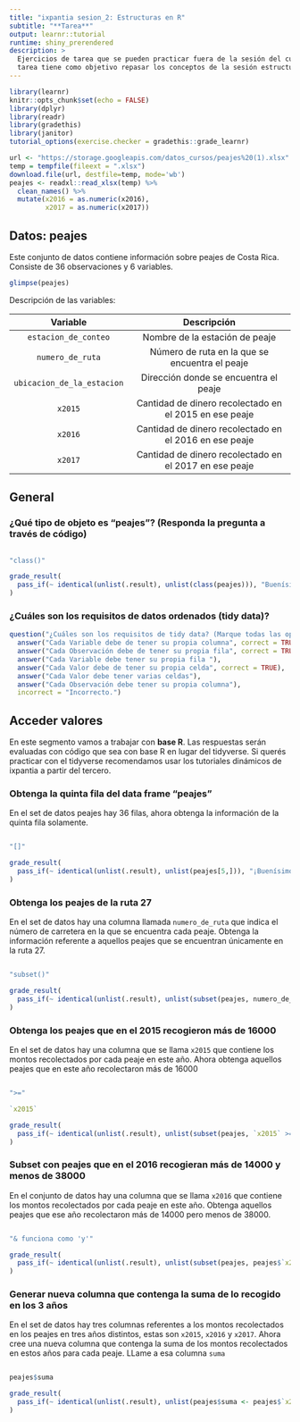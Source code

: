 ```yaml
---
title: "ixpantia sesion_2: Estructuras en R"
subtitle: "**Tarea**"
output: learnr::tutorial
runtime: shiny_prerendered
description: >
  Ejercicios de tarea que se pueden practicar fuera de la sesión del curso. Esta
  tarea tiene como objetivo repasar los conceptos de la sesión estructuras en R.
---
```


```r
library(learnr)
knitr::opts_chunk$set(echo = FALSE)
library(dplyr)
library(readr)
library(gradethis)
library(janitor)
tutorial_options(exercise.checker = gradethis::grade_learnr)

url <- "https://storage.googleapis.com/datos_cursos/peajes%20(1).xlsx"
temp = tempfile(fileext = ".xlsx")
download.file(url, destfile=temp, mode='wb')
peajes <- readxl::read_xlsx(temp) %>% 
  clean_names() %>% 
  mutate(x2016 = as.numeric(x2016),
         x2017 = as.numeric(x2017))
```


## Datos: **peajes** 

Este conjunto de datos contiene información sobre peajes de Costa Rica. Consiste
de 36 observaciones y 6 variables. 
```r
glimpse(peajes)
```


Descripción de las variables: 

| Variable   | Descripción                      |
|:----------:|:--------------------------------:|
| `estacion_de_conteo` | Nombre de la estación de peaje  |
| `numero_de_ruta`     | Número de ruta en la que se encuentra el peaje |
| `ubicacion_de_la_estacion`   | Dirección donde se encuentra el peaje  |
| `x2015`     | Cantidad de dinero recolectado en el 2015 en ese peaje  |
| `x2016`      | Cantidad de dinero recolectado en el 2016 en ese peaje |
| `x2017`      | Cantidad de dinero recolectado en el 2017 en ese peaje | 

## General

### ¿Qué tipo de objeto es "peajes"? (Responda la pregunta a través de código)
```r

```

```r
"class()"
```

```r
grade_result(
  pass_if(~ identical(unlist(.result), unlist(class(peajes))), "Buenísimo!")
)
```

### ¿Cuáles son los requisitos de datos ordenados (tidy data)?
```r
question("¿Cuáles son los requisitos de tidy data? (Marque todas las opciones correctas)",
  answer("Cada Variable debe de tener su propia columna", correct = TRUE),
  answer("Cada Observación debe de tener su propia fila", correct = TRUE),
  answer("Cada Variable debe tener su propia fila "),
  answer("Cada Valor debe de tener su propia celda", correct = TRUE),
  answer("Cada Valor debe tener varias celdas"),
  answer("Cada Observación debe tener su propia columna"),
  incorrect = "Incorrecto.")
```

## Acceder valores

En este segmento vamos a trabajar con **base R**. Las respuestas serán evaluadas
con código que sea con base R en lugar del tidyverse. Si querés practicar con
el tidyverse recomendamos usar los tutoriales dinámicos de ixpantia a partir del
tercero.

### Obtenga la quinta fila del data frame "peajes"

En el set de datos peajes hay 36 filas, ahora obtenga la información de la quinta fila solamente.
```r

```

```r
"[]"
```

```r
grade_result(
  pass_if(~ identical(unlist(.result), unlist(peajes[5,])), "¡Buenísimo!")
)
```

### Obtenga los peajes de la ruta 27

En el set de datos hay una columna llamada `numero_de_ruta` que indica el número de carretera en la que se encuentra cada peaje. Obtenga la información referente a aquellos peajes que se encuentran únicamente en la ruta 27. 

```r

```

```r
"subset()"
```

```r
grade_result(
  pass_if(~ identical(unlist(.result), unlist(subset(peajes, numero_de_ruta == "27"))), "¡Excelente!")
)
```

### Obtenga los peajes que en el 2015 recogieron más de 16000

En el set de datos hay una columna que se llama `x2015` que contiene los montos recolectados por cada peaje en este año. Ahora obtenga aquellos peajes que en este año recolectaron más de 16000
```r

```

```r
">="
```

```r
`x2015`
```


```r
grade_result(
  pass_if(~ identical(unlist(.result), unlist(subset(peajes, `x2015` >= 16000))), "¡Excelente!")
)
```

### Subset con peajes que en el 2016 recogieran más de 14000 y menos de 38000 

En el conjunto de datos hay una columna que se llama `x2016` que contiene los montos recolectados por cada peaje en este año. Obtenga aquellos peajes que ese año recolectaron más de 14000 pero menos de 38000.

```r

```

```r
"& funciona como 'y'"
```

```r
grade_result(
  pass_if(~ identical(unlist(.result), unlist(subset(peajes, peajes$`x2016` >  14000 & peajes$`x2016` < 38000))), "¡Muy bien!")
)
```

### Generar nueva columna que contenga la suma de lo recogido en los 3 años

En el set de datos hay tres columnas referentes a los montos recolectados en los
peajes en tres años distintos, estas son `x2015`, `x2016` y `x2017`. Ahora cree
una nueva columna que contenga la suma de los montos recolectados en estos años 
para cada peaje. LLame a esa columna `suma`

```r

```

```r
peajes$suma
```

```r
grade_result(
  pass_if(~ identical(unlist(.result), unlist(peajes$suma <- peajes$`x2015` + peajes$`x2016` + peajes$`x2017`)), "¡Bien hecho!")
)
```

